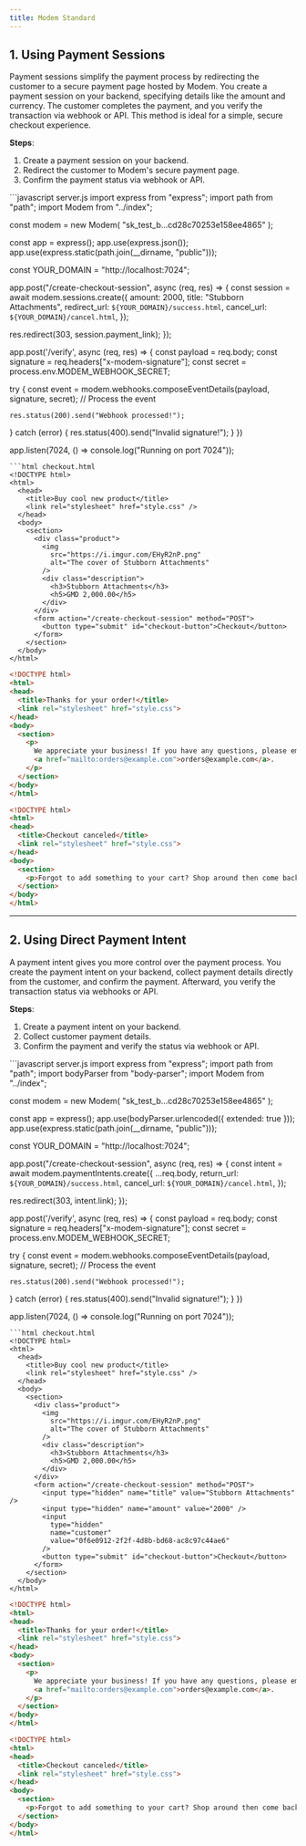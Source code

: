 ```yaml
---
title: Modem Standard 
---
```


## 1. **Using Payment Sessions**

Payment sessions simplify the payment process by redirecting the customer to a secure payment page hosted by Modem. You create a payment session on your backend, specifying details like the amount and currency. The customer completes the payment, and you verify the transaction via webhook or API. This method is ideal for a simple, secure checkout experience.

**Steps**:
1. Create a payment session on your backend.
2. Redirect the customer to Modem's secure payment page.
3. Confirm the payment status via webhook or API.

<CodeGroup>
```javascript server.js
import express from "express";
import path from "path";
import Modem from "../index";

const modem = new Modem(
  "sk_test_b...cd28c70253e158ee4865"
);

const app = express();
app.use(express.json());
app.use(express.static(path.join(__dirname, "public")));

const YOUR_DOMAIN = "http://localhost:7024";

app.post("/create-checkout-session", async (req, res) => {
  const session = await modem.sessions.create({
    amount: 2000,
    title: "Stubborn Attachments",
    redirect_url: `${YOUR_DOMAIN}/success.html`,
    cancel_url: `${YOUR_DOMAIN}/cancel.html`,
  });

  res.redirect(303, session.payment_link);
});


app.post('/verify', async (req, res) => {
  const payload = req.body;
  const signature = req.headers["x-modem-signature"];
  const secret = process.env.MODEM_WEBHOOK_SECRET;

  try {
    const event = modem.webhooks.composeEventDetails(payload, signature, secret);
    // Process the event
    
    res.status(200).send("Webhook processed!");
  } catch (error) {
    res.status(400).send("Invalid signature!");
  }
})

app.listen(7024, () => console.log("Running on port 7024"));

```
```html checkout.html
<!DOCTYPE html>
<html>
  <head>
    <title>Buy cool new product</title>
    <link rel="stylesheet" href="style.css" />
  </head>
  <body>
    <section>
      <div class="product">
        <img
          src="https://i.imgur.com/EHyR2nP.png"
          alt="The cover of Stubborn Attachments"
        />
        <div class="description">
          <h3>Stubborn Attachments</h3>
          <h5>GMD 2,000.00</h5>
        </div>
      </div>
      <form action="/create-checkout-session" method="POST">
        <button type="submit" id="checkout-button">Checkout</button>
      </form>
    </section>
  </body>
</html>
```

```html success.html
<!DOCTYPE html>
<html>
<head>
  <title>Thanks for your order!</title>
  <link rel="stylesheet" href="style.css">
</head>
<body>
  <section>
    <p>
      We appreciate your business! If you have any questions, please email
      <a href="mailto:orders@example.com">orders@example.com</a>.
    </p>
  </section>
</body>
</html>
```

```html cancel.html
<!DOCTYPE html>
<html>
<head>
  <title>Checkout canceled</title>
  <link rel="stylesheet" href="style.css">
</head>
<body>
  <section>
    <p>Forgot to add something to your cart? Shop around then come back to pay!</p>
  </section>
</body>
</html>
```

</CodeGroup>

---

## 2. **Using Direct Payment Intent**

A payment intent gives you more control over the payment process. You create the payment intent on your backend, collect payment details directly from the customer, and confirm the payment. Afterward, you verify the transaction status via webhooks or API.

**Steps**:
1. Create a payment intent on your backend.
2. Collect customer payment details.
3. Confirm the payment and verify the status via webhook or API.


<CodeGroup>
```javascript server.js
import express from "express";
import path from "path";
import bodyParser from "body-parser";
import Modem from "../index";

const modem = new Modem(
  "sk_test_b...cd28c70253e158ee4865"
);

const app = express();
app.use(bodyParser.urlencoded({ extended: true }));
app.use(express.static(path.join(__dirname, "public")));

const YOUR_DOMAIN = "http://localhost:7024";

app.post("/create-checkout-session", async (req, res) => {
  const intent = await modem.paymentIntents.create({
    ...req.body,
    return_url: `${YOUR_DOMAIN}/success.html`,
    cancel_url: `${YOUR_DOMAIN}/cancel.html`,
  });

  res.redirect(303, intent.link);
});


app.post('/verify', async (req, res) => {
  const payload = req.body;
  const signature = req.headers["x-modem-signature"];
  const secret = process.env.MODEM_WEBHOOK_SECRET;

  try {
    const event = modem.webhooks.composeEventDetails(payload, signature, secret);
    // Process the event
    
    res.status(200).send("Webhook processed!");
  } catch (error) {
    res.status(400).send("Invalid signature!");
  }
})

app.listen(7024, () => console.log("Running on port 7024"));

```
```html checkout.html
<!DOCTYPE html>
<html>
  <head>
    <title>Buy cool new product</title>
    <link rel="stylesheet" href="style.css" />
  </head>
  <body>
    <section>
      <div class="product">
        <img
          src="https://i.imgur.com/EHyR2nP.png"
          alt="The cover of Stubborn Attachments"
        />
        <div class="description">
          <h3>Stubborn Attachments</h3>
          <h5>GMD 2,000.00</h5>
        </div>
      </div>
      <form action="/create-checkout-session" method="POST">
        <input type="hidden" name="title" value="Stubborn Attachments" />
        <input type="hidden" name="amount" value="2000" />
        <input
          type="hidden"
          name="customer"
          value="0f6e0912-2f2f-4d8b-bd68-ac8c97c44ae6"
        />
        <button type="submit" id="checkout-button">Checkout</button>
      </form>
    </section>
  </body>
</html>

```

```html success.html
<!DOCTYPE html>
<html>
<head>
  <title>Thanks for your order!</title>
  <link rel="stylesheet" href="style.css">
</head>
<body>
  <section>
    <p>
      We appreciate your business! If you have any questions, please email
      <a href="mailto:orders@example.com">orders@example.com</a>.
    </p>
  </section>
</body>
</html>
```

```html cancel.html
<!DOCTYPE html>
<html>
<head>
  <title>Checkout canceled</title>
  <link rel="stylesheet" href="style.css">
</head>
<body>
  <section>
    <p>Forgot to add something to your cart? Shop around then come back to pay!</p>
  </section>
</body>
</html>
```

</CodeGroup>